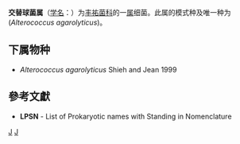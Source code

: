 {{Automatic taxobox
| taxon = Alterococcus
| authority = Shieh and Jean 1999
| type species = ''Alterococcus agarolyticus''
| type species authority = Shieh and Jean 1999
}}
'''交替球菌属'''（[[学名|学名]]：{{lang|la|''Alterococcus''}}）为[[丰祐菌科|丰祐菌科]]的一[[属|属]]细菌。此属的模式种及唯一种为(''Alterococcus agarolyticus'')。

==下属物种==
* ''Alterococcus agarolyticus'' Shieh and Jean 1999

==參考文獻==
{{reflist}}
* '''LPSN''' - List of Prokaryotic names with Standing in Nomenclature

{{taxonbar}}

[[Category:_丰祐菌科|J]]
[[Category:1999年描述的分类群|J]]